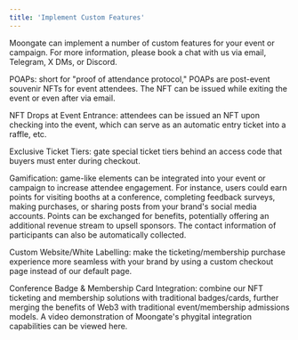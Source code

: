 ```yaml
---
title: 'Implement Custom Features'
---
```


Moongate can implement a number of custom features for your event or campaign. For more information, please book a chat with us via email, Telegram, X DMs, or Discord.

POAPs: short for "proof of attendance protocol," POAPs are post-event souvenir NFTs for event attendees. The NFT can be issued while exiting the event or even after via email.

NFT Drops at Event Entrance: attendees can be issued an NFT upon checking into the event, which can serve as an automatic entry ticket into a raffle, etc.

Exclusive Ticket Tiers: gate special ticket tiers behind an access code that buyers must enter during checkout.

Gamification: game-like elements can be integrated into your event or campaign to increase attendee engagement. For instance, users could earn points for visiting booths at a conference, completing feedback surveys, making purchases, or sharing posts from your brand's social media accounts. Points can be exchanged for benefits, potentially offering an additional revenue stream to upsell sponsors. The contact information of participants can also be automatically collected.

Custom Website/White Labelling: make the ticketing/membership purchase experience more seamless with your brand by using a custom checkout page instead of our default page.

Conference Badge & Membership Card Integration: combine our NFT ticketing and membership solutions with traditional badges/cards, further merging the benefits of Web3 with traditional event/membership admissions models. A video demonstration of Moongate's phygital integration capabilities can be viewed here.
